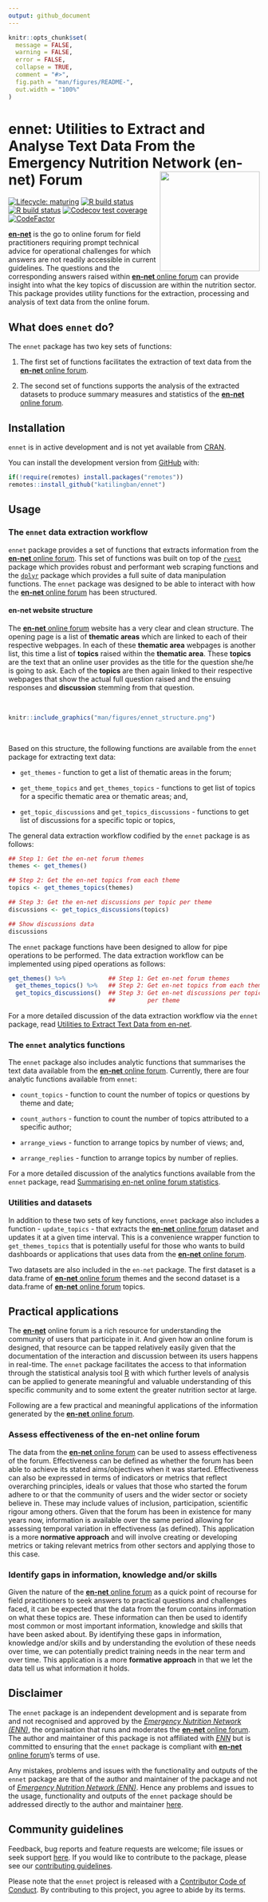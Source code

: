 ```yaml
---
output: github_document
---
```


<!-- README.md is generated from README.Rmd. Please edit that file -->

```r
knitr::opts_chunk$set(
  message = FALSE,
  warning = FALSE,
  error = FALSE,
  collapse = TRUE,
  comment = "#>",
  fig.path = "man/figures/README-",
  out.width = "100%"
)
```

# ennet: Utilities to Extract and Analyse Text Data From the Emergency Nutrition Network (en-net) Forum <img src="man/figures/logo.png" width="200px" align="right" />

<!-- badges: start -->
[![Lifecycle: maturing](https://img.shields.io/badge/lifecycle-maturing-blue.svg)](https://www.tidyverse.org/lifecycle/#maturing)
[![R build status](https://github.com/katilingban/ennet/workflows/R-CMD-check/badge.svg)](https://github.com/katilingban/ennet/actions)
[![R build status](https://github.com/katilingban/ennet/workflows/test-coverage/badge.svg)](https://github.com/katilingban/ennet/actions)
[![Codecov test coverage](https://codecov.io/gh/katilingban/ennet/branch/master/graph/badge.svg)](https://codecov.io/gh/katilingban/ennet?branch=master)
[![CodeFactor](https://www.codefactor.io/repository/github/katilingban/ennet/badge)](https://www.codefactor.io/repository/github/katilingban/ennet)
<!-- badges: end -->

[**en-net**](https://www.en-net.org) is the go to online forum for field practitioners requiring prompt technical advice for operational challenges for which answers are not readily accessible in current guidelines. The questions and the corresponding answers raised within [**en-net** online forum](https://www.en-net.org) can provide insight into what the key topics of discussion are within the nutrition sector. This package provides utility functions for the extraction, processing and analysis of text data from the online forum.

## What does `ennet` do?

The `ennet` package has two key sets of functions:

1. The first set of functions facilitates the extraction of text data from the [**en-net** online forum](https://www.en-net.org). 

2. The second set of functions supports the analysis of the extracted datasets to produce summary measures and statistics of the [**en-net** online forum](https://www.en-net.org).

## Installation

`ennet` is in active development and is not yet available from [CRAN](https://CRAN.R-project.org).

<!---
You can install the released version of rennet from [CRAN](https://CRAN.R-project.org) with:

```r
install.packages("rennet")
```
--->

You can install the development version from [GitHub](https://github.com/) with:

```r
if(!require(remotes) install.packages("remotes"))
remotes::install_github("katilingban/ennet")
```

## Usage

### The `ennet` data extraction workflow

`ennet` package provides a set of functions that extracts information from the [**en-net** online forum](https://www.en-net.org). This set of functions was built on top of the [`rvest`](https://rvest.tidyverse.org) package which provides robust and performant web scraping functions and the [`dplyr`](https://dplyr.tidyverse.org) package which provides a full suite of data manipulation functions. The `ennet` package was designed to be able to interact with how the [**en-net** online forum](https://www.en-net.org) has been structured.

#### en-net website structure

The [**en-net** online forum](https://www.en-net.org) website has a very clear and clean structure. The opening page is a list of **thematic areas** which are linked to each of their respective webpages. In each of these **thematic area** webpages is another list, this time a list of **topics** raised within the **thematic area**. These **topics** are the text that an online user provides as the title for the question she/he is going to ask. Each of the **topics** are then again linked to their respective webpages that show the actual full question raised and the ensuing responses and **discussion** stemming from that question.

<br/>

<p align="center">
```r
knitr::include_graphics("man/figures/ennet_structure.png")
```
</p>

<br/>

Based on this structure, the following functions are available from the `ennet` package for extracting text data:

* `get_themes` - function to get a list of thematic areas in the forum;

* `get_theme_topics` and `get_themes_topics` - functions to get list of topics for a specific thematic area or thematic areas; and,

* `get_topic_discussions` and `get_topics_discussions` - functions to get list of discussions for a specific topic or topics,

The general data extraction workflow codified by the `ennet` package is as follows:

```r
## Step 1: Get the en-net forum themes
themes <- get_themes()

## Step 2: Get the en-net topics from each theme
topics <- get_themes_topics(themes)

## Step 3: Get the en-net discussions per topic per theme
discussions <- get_topics_discussions(topics)

## Show discussions data
discussions
```

The `ennet` package functions have been designed to allow for pipe operations to be performed. The data extraction workflow can be implemented using piped operations as follows:

```r
get_themes() %>%            ## Step 1: Get en-net forum themes
  get_themes_topics() %>%   ## Step 2: Get en-net topics from each theme
  get_topics_discussions()  ## Step 3: Get en-net discussions per topic 
                            ##         per theme
```

For a more detailed discussion of the data extraction workflow via the `ennet` package, read [Utilities to Extract Text Data from en-net](https://katilingban.io/ennet/articles/extract.html).

### The `ennet` analytics functions

The `ennet` package also includes analytic functions that summarises the text data available from the [**en-net** online forum](https://www.en-net.org). Currently, there are four analytic functions available from `ennet`:

* `count_topics` - function to count the number of topics or questions by theme and date;

* `count_authors` - function to count the number of topics attributed to a specific author;

* `arrange_views` - function to arrange topics by number of views; and,

* `arrange_replies` - function to arrange topics by number of replies.

For a more detailed discussion of the analytics functions available from the `ennet` package, read [Summarising en-net online forum statistics](https://katilingban.io/ennet/articles/analytics.html).

### Utilities and datasets

In addition to these two sets of key functions, `ennet` package also includes a function - `update_topics` - that extracts the [**en-net** online forum](https://www.en-net.org) dataset and updates it at a given time interval. This is a convenience wrapper function to `get_themes_topics` that is potentially useful for those who wants to build dashboards or applications that uses data from the [**en-net** online forum](https://www.en-net.org).

Two datasets are also included in the `en-net` package. The first dataset is a data.frame of [**en-net** online forum](https://www.en-net.org) themes and the second dataset is a data.frame of [**en-net** online forum](https://www.en-net.org) topics.

## Practical applications

The [**en-net**](https://www.en-net.org/) online forum is a rich resource for understanding the community of users that participate in it. And given how an online forum is designed, that resource can be tapped relatively easily given that the documentation of the interaction and discussion between its users happens in real-time. The `ennet` package facilitates the access to that information through the statistical analysis tool [R](https://www.r-rpoject.org) with which further levels of analysis can be applied to generate meaningful and valuable understanding of this specific community and to some extent the greater nutrition sector at large.

Following are a few practical and meaningful applications of the information generated by the [**en-net** online forum](https://www.en-net.org).

### Assess effectiveness of the en-net online forum 

The data from the [**en-net** online forum](https://www.en-net.org) can be used to assess effectiveness of the forum. Effectiveness can be defined as whether the forum has been able to achieve its stated aims/objectives when it was started. Effectiveness can also be expressed in terms of indicators or metrics that reflect overarching principles, ideals or values that those who started the forum adhere to or that the community of users and the wider sector or society believe in. These may include values of inclusion, participation, scientific rigour among others. Given that the forum has been in existence for many years now, information is available over the same period allowing for assessing temporal variation in effectiveness (as defined). This application is a more **normative approach** and will involve creating or developing metrics or taking relevant metrics from other sectors and applying those to this case. 

### Identify gaps in information, knowledge and/or skills

Given the nature of the [**en-net** online forum](https://www.en-net.org) as a quick point of recourse for field practitioners to seek answers to practical questions and challenges faced, it can be expected that the data from the forum contains information on what these topics are. These information can then be used to identify most common or most important information, knowledge and skills that have been asked about. By identifying these gaps in information, knowledge and/or skills and by understanding the evolution of these needs over time, we can potentially predict training needs in the near term and over time. This application is a more **formative approach** in that we let the data tell us what information it holds.

## Disclaimer

The `ennet` package is an independent development and is separate from and not recognised and approved by the *[Emergency Nutrition Network (ENN)](https://www.ennonline.net)*, the organisation that runs and moderates the [**en-net** online forum](https://www.en-net.org). The author and maintainer of this package is not affiliated with *[ENN](https://www.ennonline.net)* but is committed to ensuring that the `ennet` package is compliant with [**en-net** online forum](https://www.en-net.org)'s terms of use.

Any mistakes, problems and issues with the functionality and outputs of the `ennet` package are that of the author and maintainer of the package and not of *[Emergency Nutrition Network (ENN)](https://www.ennonline.net)*. Hence any problems and issues to the usage, functionality and outputs of the `ennet` package should be addressed directly to the author and maintainer [here](https://github.com/katilingban/ennet/issues).

## Community guidelines

Feedback, bug reports and feature requests are welcome; file issues or seek support [here](https://github.com/katilingban/ennet/issues). If you would like to contribute to the package, please see our [contributing guidelines](https://katilingban.io/ennet/CONTRIBUTING.html).

Please note that the `ennet` project is released with a [Contributor Code of Conduct](https://katilingban.io/ennet/CODE_OF_CONDUCT.html). By contributing to this project, you agree to abide by its terms.
